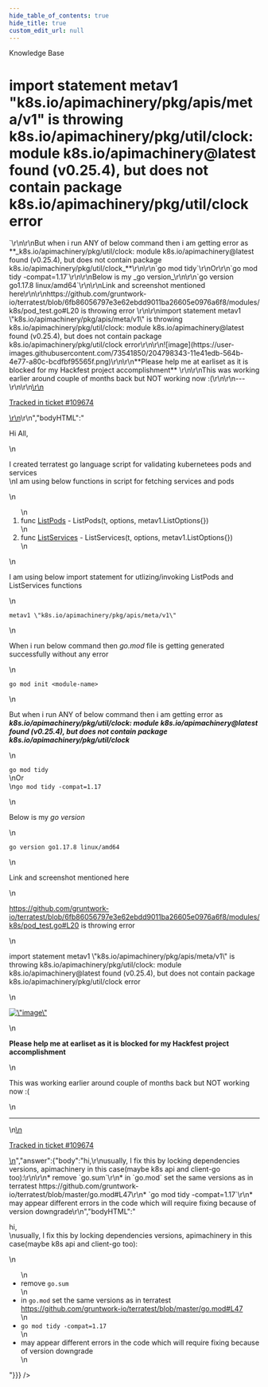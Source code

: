```yaml
---
hide_table_of_contents: true
hide_title: true
custom_edit_url: null
---
```



<head>
  <link rel="canonical" href="https://github.com/gruntwork-io/knowledge-base/discussions/602" />
</head>

<CenterLayout>
<span className="searchCategory">Knowledge Base</span>
<h1>import statement metav1 &quot;k8s.io/apimachinery/pkg/apis/meta/v1&quot; is throwing  k8s.io/apimachinery/pkg/util/clock: module k8s.io/apimachinery@latest found (v0.25.4), but does not contain package k8s.io/apimachinery/pkg/util/clock error</h1>
<GitHub discussion={{"id":"D_kwDOF8slf84ARmu0","number":602,"author":{"login":"pandu-bhojaraj-mf"},"title":"import statement metav1 \"k8s.io/apimachinery/pkg/apis/meta/v1\" is throwing  k8s.io/apimachinery/pkg/util/clock: module k8s.io/apimachinery@latest found (v0.25.4), but does not contain package k8s.io/apimachinery/pkg/util/clock error","body":"\r\nHi All,\r\n\r\nI created terratest go language script for validating kubernetees pods and services\r\nI am using below functions in script for fetching services and pods\r\n\r\n1. func [ListPods](https://github.com/gruntwork-io/terratest/blob/v0.41.3/modules/k8s/pod.go#L19) - ListPods(t, options, metav1.ListOptions{})\r\n2. func [ListServices](https://github.com/gruntwork-io/terratest/blob/v0.41.3/modules/k8s/service.go#L23) - ListServices(t, options, metav1.ListOptions{})\r\n\r\nI am using below import statement for utlizing/invoking ListPods and ListServices functions\r\n\r\n`metav1 \"k8s.io/apimachinery/pkg/apis/meta/v1\"`\r\n\r\nWhen i run below command  then _go.mod_ file is getting generated successfully without any error\r\n\r\n`go mod init <module-name>`\r\n\r\nBut when i run ANY of below command then i am getting error as **_k8s.io/apimachinery/pkg/util/clock: module k8s.io/apimachinery@latest found (v0.25.4), but does not contain package k8s.io/apimachinery/pkg/util/clock_**\r\n\r\n`go mod tidy`\r\nOr\r\n`go mod tidy -compat=1.17`\r\n\r\nBelow is my _go version_\r\n\r\n`go version go1.17.8 linux/amd64`\r\n\r\nLink and screenshot mentioned here\r\n\r\nhttps://github.com/gruntwork-io/terratest/blob/6fb86056797e3e62ebdd9011ba26605e0976a6f8/modules/k8s/pod_test.go#L20 is throwing error \r\n\r\nimport statement metav1 \"k8s.io/apimachinery/pkg/apis/meta/v1\" is throwing  k8s.io/apimachinery/pkg/util/clock: module k8s.io/apimachinery@latest found (v0.25.4), but does not contain package k8s.io/apimachinery/pkg/util/clock error\r\n\r\n![image](https://user-images.githubusercontent.com/73541850/204798343-11e41edb-564b-4e77-a80c-bcdfbf95565f.png)\r\n\r\n**Please help me at earliset as it is blocked for my Hackfest project accomplishment** \r\n\r\nThis was working earlier around couple of months back but NOT working now :(\r\n\r\n---\r\n\r\n<ins datetime=\"2022-11-30T12:58:00Z\">\r\n  <p><a href=\"https://support.gruntwork.io/hc/requests/109674\">Tracked in ticket #109674</a></p>\r\n</ins>\r\n","bodyHTML":"<p dir=\"auto\">Hi All,</p>\n<p dir=\"auto\">I created terratest go language script for validating kubernetees pods and services<br>\nI am using below functions in script for fetching services and pods</p>\n<ol dir=\"auto\">\n<li>func <a href=\"https://github.com/gruntwork-io/terratest/blob/v0.41.3/modules/k8s/pod.go#L19\">ListPods</a> - ListPods(t, options, metav1.ListOptions{})</li>\n<li>func <a href=\"https://github.com/gruntwork-io/terratest/blob/v0.41.3/modules/k8s/service.go#L23\">ListServices</a> - ListServices(t, options, metav1.ListOptions{})</li>\n</ol>\n<p dir=\"auto\">I am using below import statement for utlizing/invoking ListPods and ListServices functions</p>\n<p dir=\"auto\"><code class=\"notranslate\">metav1 \"k8s.io/apimachinery/pkg/apis/meta/v1\"</code></p>\n<p dir=\"auto\">When i run below command  then <em>go.mod</em> file is getting generated successfully without any error</p>\n<p dir=\"auto\"><code class=\"notranslate\">go mod init &lt;module-name&gt;</code></p>\n<p dir=\"auto\">But when i run ANY of below command then i am getting error as <strong><em>k8s.io/apimachinery/pkg/util/clock: module k8s.io/apimachinery@latest found (v0.25.4), but does not contain package k8s.io/apimachinery/pkg/util/clock</em></strong></p>\n<p dir=\"auto\"><code class=\"notranslate\">go mod tidy</code><br>\nOr<br>\n<code class=\"notranslate\">go mod tidy -compat=1.17</code></p>\n<p dir=\"auto\">Below is my <em>go version</em></p>\n<p dir=\"auto\"><code class=\"notranslate\">go version go1.17.8 linux/amd64</code></p>\n<p dir=\"auto\">Link and screenshot mentioned here</p>\n<p dir=\"auto\"><a href=\"https://github.com/gruntwork-io/terratest/blob/6fb86056797e3e62ebdd9011ba26605e0976a6f8/modules/k8s/pod_test.go#L20\">https://github.com/gruntwork-io/terratest/blob/6fb86056797e3e62ebdd9011ba26605e0976a6f8/modules/k8s/pod_test.go#L20</a> is throwing error</p>\n<p dir=\"auto\">import statement metav1 \"k8s.io/apimachinery/pkg/apis/meta/v1\" is throwing  k8s.io/apimachinery/pkg/util/clock: module k8s.io/apimachinery@latest found (v0.25.4), but does not contain package k8s.io/apimachinery/pkg/util/clock error</p>\n<p dir=\"auto\"><a target=\"_blank\" rel=\"noopener noreferrer nofollow\" href=\"https://user-images.githubusercontent.com/73541850/204798343-11e41edb-564b-4e77-a80c-bcdfbf95565f.png\"><img src=\"https://user-images.githubusercontent.com/73541850/204798343-11e41edb-564b-4e77-a80c-bcdfbf95565f.png\" alt=\"image\" style=\"max-width: 100%;\"></a></p>\n<p dir=\"auto\"><strong>Please help me at earliset as it is blocked for my Hackfest project accomplishment</strong></p>\n<p dir=\"auto\">This was working earlier around couple of months back but NOT working now :(</p>\n<hr>\n<ins datetime=\"2022-11-30T12:58:00Z\">\n  <p dir=\"auto\"><a href=\"https://support.gruntwork.io/hc/requests/109674\" rel=\"nofollow\">Tracked in ticket #109674</a></p>\n</ins>","answer":{"body":"hi,\r\nusually, I fix this by locking dependencies versions, apimachinery in this case(maybe k8s api and client-go too):\r\n\r\n* remove `go.sum`\r\n* in `go.mod` set the same versions as in terratest https://github.com/gruntwork-io/terratest/blob/master/go.mod#L47\r\n* `go mod tidy -compat=1.17`\r\n* may appear different errors in the code which will require fixing because of version downgrade\r\n","bodyHTML":"<p dir=\"auto\">hi,<br>\nusually, I fix this by locking dependencies versions, apimachinery in this case(maybe k8s api and client-go too):</p>\n<ul dir=\"auto\">\n<li>remove <code class=\"notranslate\">go.sum</code></li>\n<li>in <code class=\"notranslate\">go.mod</code> set the same versions as in terratest <a href=\"https://github.com/gruntwork-io/terratest/blob/master/go.mod#L47\">https://github.com/gruntwork-io/terratest/blob/master/go.mod#L47</a></li>\n<li><code class=\"notranslate\">go mod tidy -compat=1.17</code></li>\n<li>may appear different errors in the code which will require fixing because of version downgrade</li>\n</ul>"}}} />

</CenterLayout>
  

<!-- ##DOCS-SOURCER-START
{
  "sourcePlugin": "github-discussions",
  "hash": "de37d800c21dbf8d45d34e9b6cbf92d5"
}
##DOCS-SOURCER-END -->
